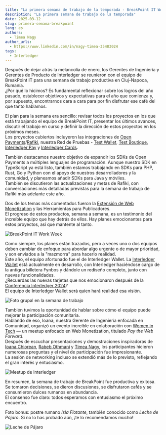 ```yaml
---
title: "La primera semana de trabajo de la temporada - BreakPoint IT Work Week"
description: "La primera semana de trabajo de la temporada"
date: 2025-03-12
slug: primera-semana-breakpoint
lang: es
authors:
  - Timea Nagy
author_urls:
  - https://www.linkedin.com/in/nagy-timea-35483024
tags:
  - Interledger
---
```


Después de dejar atrás la melancolía de enero, los Gerentes de Ingeniería y Gerentes de Producto de Interledger se reunieron con el equipo de BreakPoint IT para una semana de trabajo productiva en Cluj-Napoca, Rumanía.  
¿Por qué lo hicimos? Es fundamental reflexionar sobre los logros del año pasado, establecer objetivos y expectativas para el año que comienza y, por supuesto, encontrarnos cara a cara para por fin disfrutar ese café del que tanto hablamos.

El plan para la semana era sencillo: revisar todos los proyectos en los que está trabajando el equipo de BreakPoint IT, presentar los últimos avances, discutir el trabajo en curso y definir la dirección de estos proyectos en los próximos meses.  
Los proyectos cubiertos incluyeron las integraciones de [Open Payments](https://openpayments.dev/)/[Rafiki](https://rafiki.dev/), nuestra Red de Pruebas - [Test Wallet](https://wallet.interledger-test.dev/), [Test Boutique](https://boutique.interledger-test.dev/), [Interledger Pay](https://interledgerpay.com/) y [Interledger Cards](https://wallet.interledger.cards/).

También destacamos nuestro objetivo de expandir los SDKs de Open Payments a múltiples lenguajes de programación. Aunque nuestro SDK en TypeScript ya está listo, también estamos trabajando en SDKs para PHP, Rust, Go y Python con el apoyo de nuestros desarrolladores y la comunidad, y planeamos añadir SDKs para Java y móviles.  
También se discutieron las actualizaciones y metas de Rafiki, con conversaciones más detalladas previstas para la semana de trabajo de Rafiki más adelante este año.

Dos de los temas más comentados fueron la [Extensión de Web Monetization](https://webmonetization.org/) y las Herramientas para Publicadores.  
El progreso de estos productos, semana a semana, es un testimonio del increíble equipo que hay detrás de ellos. Hay planes emocionantes para estos proyectos, así que mantente al tanto.

![BreakPoint IT Work Week](/developers/img/blog/2025-03-12/bp-ww.jpg)

Como siempre, los planes están trazados, pero a veces uno o dos equipos deben cambiar de enfoque para abordar algo urgente o de mayor prioridad, y son enviados a la "mazmorra" para hacerlo realidad.  
Este año, el equipo afortunado fue el de Interledger Wallet. La [Interledger Wallet](https://interledger.app/) está actualmente en desarrollo, con Interledger haciéndose cargo de la antigua billetera Fynbos y dándole un rediseño completo, junto con nuevas funcionalidades.  
¿Recuerdas las nuevas tarjetas que nos emocionaron después de la [Conferencia Interledger 2024](https://interledger.org/summit)?  
El equipo de Interledger Wallet será quien hará realidad esa visión.

![Foto grupal en la semana de trabajo](/developers/img/blog/2025-03-12/bp-ww-group.jpg)

También tuvimos la oportunidad de hablar sobre cómo el equipo puede mejorar la participación comunitaria.  
Hablando de eso, Ioana, nuestra Gerente de Ingeniería enfocada en Comunidad, organizó un evento increíble en colaboración con [Women in Tech](https://www.womenintechcluj.com/) — un meetup enfocado en Web Monetization, titulado *Pay the Web Forward*.  
Después de escuchar presentaciones y demostraciones inspiradoras de [Ioana Chiorean](https://interledger.org/team/ioana-chiorean), [Rabeb Othmani](https://interledger.org/team/rabeb-othmani) y [Timea Nagy](https://interledger.org/team/timea-nagy), los participantes hicieron numerosas preguntas y el nivel de participación fue impresionante.  
La sesión de networking incluso se extendió más de lo previsto, reflejando el gran interés y entusiasmo.

![Meetup de Interledger](/developers/img/blog/2025-03-12/bp-ww-wt.jpg)

En resumen, la semana de trabajo de BreakPoint fue productiva y exitosa. Se tomaron decisiones, se dieron discusiones, se disfrutaron cafés y se consumieron dulces rumanos en abundancia.  
El consenso fue claro: todos esperamos con entusiasmo el próximo encuentro.

Foto bonus: postre rumano *Isla Flotante*, también conocido como *Leche de Pájaro*. Si no lo has probado aún, ¡te lo recomendamos mucho!

![Leche de Pájaro](/developers/img/blog/2025-03-12/bp-ww-bm.png)
